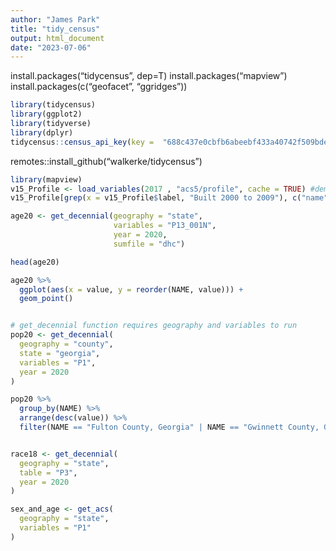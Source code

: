 ```yaml
---
author: "James Park"
title: "tidy_census"
output: html_document
date: "2023-07-06"
---
```

install.packages("tidycensus", dep=T)
install.packages("mapview")
install.packages(c("geofacet", "ggridges"))

```r
library(tidycensus)
library(ggplot2)
library(tidyverse)
library(dplyr)
tidycensus::census_api_key(key =  "688c437e0cbfb6abeebf433a40742f509bde0987", install = T)
```

remotes::install_github("walkerke/tidycensus")


```r
library(mapview)
v15_Profile <- load_variables(2017 , "acs5/profile", cache = TRUE) #demographic profile tables
v15_Profile[grep(x = v15_Profile$label, "Built 2000 to 2009"), c("name", "label")]
```

```r
age20 <- get_decennial(geography = "state", 
                       variables = "P13_001N", 
                       year = 2020,
                       sumfile = "dhc")

head(age20)

age20 %>%
  ggplot(aes(x = value, y = reorder(NAME, value))) + 
  geom_point()


# get_decennial function requires geography and variables to run
pop20 <- get_decennial(
  geography = "county",
  state = "georgia",
  variables = "P1",
  year = 2020
)

pop20 %>%
  group_by(NAME) %>%
  arrange(desc(value)) %>%
  filter(NAME == "Fulton County, Georgia" | NAME == "Gwinnett County, Georgia")


race18 <- get_decennial(
  geography = "state",
  table = "P3",
  year = 2020
)

sex_and_age <- get_acs(
  geography = "state",
  variables = "P1"
)


  
```


